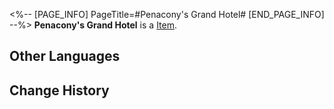 <%-- [PAGE_INFO]
PageTitle=#Penacony's Grand Hotel#
[END_PAGE_INFO] --%>
{{Item Infobox
|id          = 63125
|image       = Item Penacony's Grand Hotel.png
|type        = 
|invCategory = Relics
|rarity      = 5
|effect      = 
|description = Encapsulated in the plane is Penacony's main structure &mdash; the Reverie hotel. Guests staying here will travel to a world of sweet dreams and enjoy a feast of luxury and extravagance in a seemingly omnipotent metropolis.
|source1     = [[Simulated Universe: World 8 - Immersion Device Redemption]]
}}
'''Penacony's Grand Hotel''' is a [[Item]].

==Other Languages==
{{Other Languages
|en   = Penacony's Grand Hotel
|zhs  = 匹诺康尼的堂皇酒店
|zht  = 匹諾康尼的堂皇飯店
|ja   = ピノコニーのグランドホテル
|ko   = 페나코니의 그랜드 호텔
|es   = Gran Hotel de Colonipenal
|fr   = Grand Hôtel de Penacony
|ru   = Гранд-отель Пенаконии
|th   = Penacony's Grand Hotel
|vi   = Khách Sạn Lớn Của Penacony
|de   = Penaconys Grandhotel
|id   = Penacony's Grand Hotel
|pt   = Grande Hotel de Penacony
}}

==Change History==
{{Change History|2.0}}